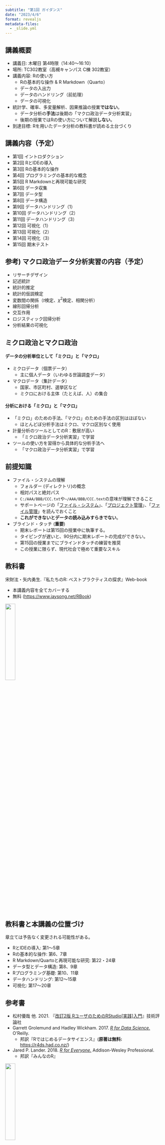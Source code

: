```yaml
---
subtitle: "第1回 ガイダンス"
date: "2023/4/6"
format: revealjs
metadata-files: 
  - _slide.yml
---
```


## 講義概要

* 講義日: 木曜日 第4時限（14:40～16:10）
* 場所: TC302教室（高槻キャンパス C棟 302教室）
* 講義内容: Rの使い方
   * Rの基本的な操作 & R Markdown（Quarto）
   * データの入出力
   * データのハンドリング（前処理）
   * データの可視化
* 統計学、確率、多変量解析、因果推論の授業**ではない**。
   * データ分析の**手法**は後期の「マクロ政治データ分析実習」
   * 後期の授業ではRの使い方について解説**しない**。
* 到達目標: Rを用いたデータ分析の教科書が読める土台づくり

## 講義内容（予定）

* 第1回 イントロダクション
* 第2回 RとIDEの導入
* 第3回 Rの基本的な操作
* 第4回 プログラミングの基本的な概念
* 第5回 R Markdownと再現可能な研究
* 第6回 データ収集
* 第7回 データ型
* 第8回 データ構造
* 第9回 データハンドリング（1）
* 第10回 データハンドリング（2）
* 第11回 データハンドリング（3）
* 第12回 可視化（1）
* 第13回 可視化（2）
* 第14回 可視化（3）
* 第15回 期末テスト

## 参考) マクロ政治データ分析実習の内容（予定）

* リサーチデザイン
* 記述統計
* 統計的推定
* 統計的仮説検定
* 変数間の関係（$t$検定、$\chi^2$検定、相関分析）
* 線形回帰分析
* 交互作用
* ロジスティック回帰分析
* 分析結果の可視化

## ミクロ政治とマクロ政治

#### データの分析単位として「ミクロ」と「マクロ」

* ミクロデータ（個票データ）
   * 主に個人データ（いわゆる世論調査データ）
* マクロデータ（集計データ）
   * 国家、市区町村、選挙区など
   * ミクロにおける主体（たとえば、人）の集合

#### 分析における「ミクロ」と「マクロ」

* 「ミクロ」のための手法、「マクロ」のための手法の区別はほぼない
   * ほとんどぼ分析手法はミクロ、マクロ区別なく使用
* 計量分析のツールとしてのR：敷居が高い
   * 「ミクロ政治データ分析実習」で学習
* ツールの使い方を習得から具体的な分析手法へ
   * 「マクロ政治データ分析実習」で学習

## 前提知識

* ファイル・システムの理解
   * フォルダー (ディレクトリ)の概念
   * 相対パスと絶対パス
   * `C:/AAA/BBB/CCC.txt`や`~/AAA/BBB/CCC.text`の意味が理解できること
   * サポートページの「[ファイル・システム](../../intro/filesystem.html){target="_blank"}」、「[プロジェクト管理](../../intro/project.html){target="_blank"}」、「[ファイル管理](../../intro/file.html){target="_blank"}」を読んでおくこと
   * **これができないとデータの読み込みすらきでない**。
* ブラインド・タッチ (**重要**)
   * 期末レポートは第15回の授業中に執筆する。
   * タイピングが遅いと、90分内に期末レポートの完成ができない。
   * 第15回の授業までにブラインドタッチの練習を推奨
   * この授業に限らず、現代社会で極めて重要なスキル

## 教科書

宋財泫・矢内勇生.『私たちのR: ベストプラクティスの探求』Web-book

* 本講義内容を全てカバーする
* 無料 (<https://www.jaysong.net/RBook>)

![](Figs/introduction/RN4E.png){width=25% fig-align="center"}

## 教科書と本講義の位置づけ

章立ては予告なく変更される可能性がある。

* RとIDEの導入: 第1〜5章
* Rの基本的な操作: 第6、7章
* R Markdown/Quartoと再現可能な研究: 第22・24章
* データ型とデータ構造: 第8、9章
* Rプログラミング基礎: 第10、11章
* データハンドリング: 第12〜15章
* 可視化: 第17〜20章

## 参考書

* 松村優哉 他. 2021. 『[改訂2版 RユーザのためのRStudio[実践]入門](https://www.amazon.co.jp/dp/4297121700/)』技術評論社
* Garrett Grolemund and Hadley Wickham. 2017. [*R for Data Science.*](https://r4ds.had.co.nz) O'Reilly.
   * 邦訳『Rではじめるデータサイエンス』(**原著は無料:** <https://r4ds.had.co.nz/>)
* Jared P. Lander. 2018. [*R for Everyone.*](https://www.amazon.co.jp/dp/4839962154) Addison-Wesley Professional. 
   * 邦訳『みんなのR』

::: {layout="[3, -1, 3, -1, 3]"}
![](Figs/introduction/Reference1.jpg){width=25% fig-align="center"}

![](Figs/introduction/Reference2.jpg){width=25% fig-align="center"}

![](Figs/introduction/Reference3.jpg){width=25% fig-align="center"}
:::

## 成績評価

* **平常点**：30%
   * 欠席4回以上は評価の対象外（3回まで評価対象）
   * 45分以上欠席は出席0.5回扱い
   * 欠席届を提出した場合は出席扱い（事前連絡/報告は不要）
* **課題**：40%
   * 計5〜6回の課題を予定
   * 未提出3回以上は評価の対象外（未提出2回まで評価対象）
   * 課題提出期限の延長はない (提出までの期間が長めであるため)
      * 提出期限は次回講義の前日23時59分まで
      * 期限内に提出出来なかった場合でも宋に連絡する必要はない（どうせ延ばしてくれない）。
   * **不正行為厳禁**
* **期末レポート**：30%
   * 第15回の**授業内** + 持ち帰りで期末レポートを執筆
      * 授業内で完成した分を提出し、残りを持ち帰りで執筆して再提出。
   * 未提出者は評価の対象外
   * **不正行為厳禁**

## オフィス・アワー

宋、またはTAが研究室に待機し、事前予約**なし**に相談、質問などが可能な時間

* 毎週**水曜日2限**（10時40分〜12時10分）
   * 宋が対応
* 毎週**木曜日3・5限**（13時00分〜14時30分/16時20分〜17時50分）
   * 宋とTAが対応
* 場所：**TA227**研究室（A棟の2階）

## 授業時間外のフィードバックについて

* オフィス・アワー以外のフィードバック方法
   1. 対面（推奨）
      * 事前予約が必要（LMS、メール、対面、Discord等）
      * メール: <song@kansai-u.ac.jp>
   1. Discord（推奨）
      * Discordでフィードバックを受けたい場合は事前に宋まで自分のDiscord IDを伝えること。宋からフレンド申請を行う。
   1. LMSの質問コーナー
   1. LMSメッセージ
   1. メール
* 質問コーナー、メッセージ、メールの場合、相対的に返事が遅い。
   * とりわけ週末、平日17時以降は返事が翌日になる可能性もある。
   * すぐに返事ができたとしても数回のやり取りが必要となり、時間がかかる。
   * むろん、「正しい質問のやり方に自信がある」 AND 「急いでいない」場合ならこれでもOK

## 課題

課題の遂行有無は確認しない（履修者の良心に任せる）。

::::{.columns}
:::{.column width=40%}
#### 課題1

* 以下の内容を熟読する
   * 教科書[第6章の第1節](https://www.jaysong.net/RBook/rbasic.html#rbasic-compbasic)を読んでおく。
   * サポートページ
      * [ファイル・システム](../../intro/filesystem.html){target="_blank"}
      * [プロジェクト管理](../../intro/project.html){target="_blank"}
      * [ファイル管理](../../intro/file.html){target="_blank"}
:::

:::{.column width=2%}
:::

:::{.column width=58%}
#### 課題2

* **英字**のブラインドタッチの練習
   * Googleで「タイピング練習」を検索
   * 例) <https://manabi-gakushu.benesse.ne.jp/gakushu/typing/eigonyuryoku.html>
      * 1分間、約150文字以上が打てるようにすること
:::
::::